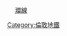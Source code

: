 <span style="BACKGROUND-COLOR:#{{LUL color|Circle}};"><span style="color:#{{LUL color|Circle}};">　</span></span> [[环线 (伦敦地铁)|環線]]<noinclude>
[[Category:倫敦地鐵]]
</noinclude>